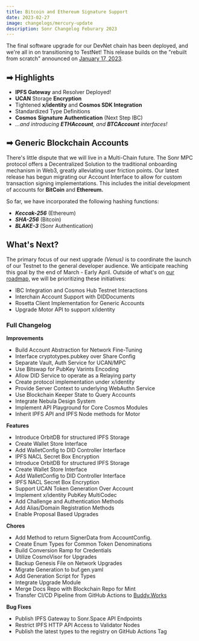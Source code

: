 ```yaml
---
title: Bitcoin and Ethereum Signature Support
date: 2023-02-27
image: changelogs/mercury-update
description: Sonr Changelog Feburary 2023
---
```


The final software upgrade for our DevNet chain has been deployed, and we're all in on transitioning to TestNet! This release builds on the "rebuilt from scratch" announced on [January 17, 2023](https://sonr-hq.productlane.io/changelog/17-01-2023).

## ➡ Highlights

- **IPFS Gateway** and Resolver Deployed!
- **UCAN** Storage **Encryption**
- Tightened **x/identity** and **Cosmos SDK Integration**
- Standardized Type Definitions
- **Cosmos** **Signature** **Authentication** (Next Step IBC)
- _...and introducing **ETHAccount**, and **BTCAccount** interfaces!_

## ➡ Generic Blockchain Accounts

There's little dispute that we will live in a Multi-Chain future. The Sonr MPC protocol offers a Decentralized Solution to the traditional onboarding mechanism in Web3, greatly alleviating user friction points. Our latest release has begun migrating our Account Interface to allow for custom transaction signing implementations. This includes the initial development of accounts for **BitCoin** and **Ethereum.**

So far, we have incorporated the following hashing functions:

- **_Keccak-256_** (Ethereum)
- **_SHA-256_** (Bitcoin)
- **_BLAKE-3_** (Sonr Authentication)

## What's Next?

The primary focus of our next upgrade _(Venus)_ is to coordinate the launch of our Testnet to the general developer audience. We anticipate reaching this goal by the end of March - Early April. Outside of what's on [our roadmap,](https://roadmap.sonr.io/) we will be prioritizing these initiatives:

- IBC Integration and Cosmos Hub Testnet Interactions
- Interchain Account Support with DIDDocuments
- Rosetta Client Implementation for Generic Accounts
- Upgrade Motor API to support x/identity

### Full Changelog

**Improvements**

- Build Account Abstraction for Network Fine-Tuning
- Interface cryptotypes.pubkey over Share Config
- Separate Vault, Auth Service for UCAN/MPC
- Use Bitswap for PubKey Varints Encoding
- Allow DID Service to operate as a Relaying party
- Create protocol implementation under x/identity
- Provide Server Context to underlying WebAuthn Service
- Use Blockchain Keeper State to Query Accounts
- Integrate Nebula Design System
- Implement API Playground for Core Cosmos Modules
- Inherit IPFS API and IPFS Node methods for Motor

**Features**

- Introduce OrbitDB for structured IPFS Storage
- Create Wallet Store Interface
- Add WalletConfig to DID Controller Interface
- IPFS NACL Secret Box Encryption
- Introduce OrbitDB for structured IPFS Storage
- Create Wallet Store Interface
- Add WalletConfig to DID Controller Interface
- IPFS NACL Secret Box Encryption
- Support UCAN Token Generation Over Account
- Implement x/identity PubKey MultiCodec
- Add Challenge and Authentication Methods
- Add Alias/Domain Registration Methods
- Enable Proposal Based Upgrades

**Chores**

- Add Method to return SignerData from AccountConfig.
- Create Enum Types for Common Token Denominations
- Build Conversion Ramp for Credentials
- Utilize CosmoVisor for Upgrades
- Backup Genesis File on Network Upgrades
- Migrate Generation to buf.gen.yaml
- Add Generation Script for Types
- Integrate Upgrade Module
- Merge Docs Repo with Blockchain Repo for Mint
- Transfer CI/CD Pipeline from GitHub Actions to [Buddy.Works](http://buddy.works/)

**Bug Fixes**

- Publish IPFS Gateway to Sonr.Space API Endpoints
- Restrict IPFS HTTP API Access to Validator Nodes
- Publish the latest types to the registry on GitHub Actions Tag
